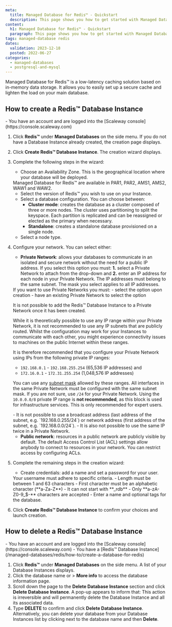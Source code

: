 ```yaml
---
meta:
  title: Managed Database for Redis™ - Quickstart
  description: This page shows you how to get started with Managed Database for Redis™.
content:
  h1: Managed Database for Redis™ - Quickstart
  paragraph: This page shows you how to get started with Managed Database for Redis™.
tags: managed-database redis
dates:
  validation: 2023-12-18
  posted: 2022-06-27
categories:
  - managed-databases
  - postgresql-and-mysql
---
```


Managed Database for Redis™ is a low-latency caching solution based on in-memory data storage. It allows you to easily set up a secure cache and lighten the load on your main database.

<Macro id="iam-requirements" />

## How to create a Redis™ Database Instance

<Message type="requirement">
  - You have an account and are logged into the [Scaleway console](https://console.scaleway.com)
</Message>

1. Click **Redis™** under **Managed Databases** on the side menu. If you do not have a Database Instance already created, the creation page displays.
2. Click **Create Redis™ Database Instance**. The creation wizard displays.
3. Complete the following steps in the wizard:
    - Choose an Availability Zone. This is the geographical location where your database will be deployed.

    <Message type="note">
      Managed Database for Redis™ are available in PAR1, PAR2, AMS1, AMS2, WAW1 and WAW2.
    </Message>

    - Select the version of Redis™ you wish to use on your Instance.
    - Select a database configuration. You can choose between:
        - **Cluster mode**: creates the database as a cluster composed of three or more nodes. The cluster uses partitioning to split the keyspace. Each partition is replicated and can be reassigned or elected as the primary when necessary.
        - **Standalone**: creates a standalone database provisioned on a single node.
    - Select a node type.
4. Configure your network. You can select either:
    - **Private Network**: allows your databases to communicate in an isolated and secure network without the need for a public IP address. If you select this option you must: **1.** select a Private Network to attach from the drop-down and **2.** enter an IP address for each node in your Private Network. The IP addresses must belong to the same subnet. The mask you select applies to all IP addresses.

    <Message type="important">
    If you want to use Private Networks you must:
    - select the option upon creation
    - have an existing Private Network to select the option

    It is not possible to add the Redis™ Database Instance to a Private Network once it has been created.

    </Message>

    <Message type="note">
    While it is theoretically possible to use any IP range within your Private Network, it is not recommended to use any IP subnets that are publicly routed. Whilst the configuration may work for your Instances to communicate with each other, you might experience connectivity issues to machines on the public Internet within these ranges.

    It is therefore recommended that you configure your Private Network using IPs from the following private IP ranges:
    - `192.168.0.1` - `192.168.255.254` (65,536 IP addresses) and
    - `172.16.0.1` - `172.31.255.254` (1,048,576 IP addresses)

    You can use any [subnet mask](https://en.wikipedia.org/wiki/Subnetwork) allowed by these ranges. All interfaces in the same Private Network must be configured with the same subnet mask. If you are not sure, use `/24` for your Private Network.
    Using the `10.0.0.0/8` private IP range is **not recommended**, as this block is used for infrastructure services. This is only recommended for expert users.

    <Message type="important">
    - It is not possible to use a broadcast address (last address of the subnet, e.g. `192.168.0.255/24`) or network address (first address of the subnet, e.g. `192.168.0.0/24`).
    - It is also not possible to use the same IP twice in a Private Network.

    </Message>

    </Message>

    - **Public network**: resources in a public network are publicly visible by default. The default Access Control List (ACL)
    settings allow anybody to connect to resources in your network. You can restrict access by configuring ACLs.
5. Complete the remaining steps in the creation wizard:
    - Create credentials: add a name and set a password for your user.
    <Message type="important">
      Your username must adhere to specific criteria.
      - Length must be between 1 and 63 characters
      - First character must be an alphabetic character (**a-Za-Z**)
      - It can not start with **_rdb**
      - Only **a-zA-Z0-9_$-** characters are accepted
    </Message>
    - Enter a name and optional tags for the database.
6. Click **Create Redis™ Database Instance** to confirm your choices and launch creation.

## How to delete a Redis™ Database Instance

<Message type="requirement">
  - You have an account and are logged into the [Scaleway console](https://console.scaleway.com)
  - You have a [Redis™ Database Instance](/managed-databases/redis/how-to/create-a-database-for-redis)
</Message>

1. Click **Redis™** under **Managed Databases** on the side menu. A list of your Database Instances displays.
2. Click the database name or <Icon name="more" /> > **More info** to access the database information page.
3. Scroll down the page to the **Delete Database Instance** section and click **Delete Database Instance**. A pop-up appears to inform that:
    <Message type="important">
      This action is irreversible and will permanently delete the Database Instance and all its associated data.
    </Message>
4. Type **DELETE** to confirm and click **Delete Database Instance**.
    <Message type="tip">
      Alternatively, you can delete your database from your Database Instances list by clicking <Icon name="more" /> next to the database name and then **Delete**.
    </Message>